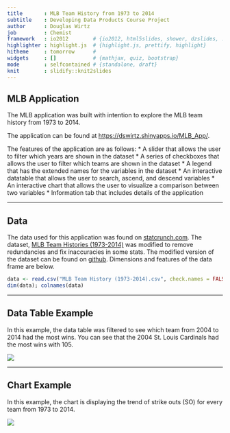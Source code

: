 ```yaml
---
title       : MLB Team History from 1973 to 2014
subtitle    : Developing Data Products Course Project
author      : Douglas Wirtz
job         : Chemist
framework   : io2012        # {io2012, html5slides, shower, dzslides, ...}
highlighter : highlight.js  # {highlight.js, prettify, highlight}
hitheme     : tomorrow      # 
widgets     : []            # {mathjax, quiz, bootstrap}
mode        : selfcontained # {standalone, draft}
knit        : slidify::knit2slides
---
```


## MLB Application

The MLB application was built with intention to explore the MLB team history from 1973 to 2014.

The application can be found at [https://dswirtz.shinyapps.io/MLB_App/](https://dswirtz.shinyapps.io/MLB_App/).

The features of the application are as follows:
* A slider that allows the user to filter which years are shown in the dataset
* A series of checkboxes that allows the user to filter which teams are shown in the dataset
* A legend that has the extended names for the variables in the dataset
* An interactive datatable that allows the user to search, ascend, and descend variables
* An interactive chart that allows the user to visualize a comparison between two variables
* Information tab that includes details of the application

---

## Data

The data used for this application was found on [statcrunch.com](http://www.statcrunch.com).
The dataset, [MLB Team Histories (1973-2014)](http://www.statcrunch.com/5.0/index.php?dataid=1819295) was modified to remove redundancies and fix inaccuracies in some stats. The modified version of the dataset can be found on [github](https://github.com/dswirtz/DevelopingDataProducts). Dimensions and features of the data frame are below.

```r
data <- read.csv("MLB Team History (1973-2014).csv", check.names = FALSE)
dim(data); colnames(data)
```

---  

## Data Table Example

In this example, the data table was filtered to see which team from 2004 to 2014 had the most wins. You can see that the 2004 St. Louis Cardinals had the most wins with 105.

![](DataTable.png)

---

## Chart Example

In this example, the chart is displaying the trend of strike outs (SO) for every team from 1973 to 2014. 

![](Chart.png)




